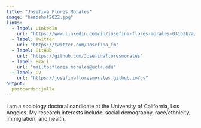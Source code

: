 ```yaml
---
title: "Josefina Flores Morales"
image: "headshot2022.jpg"
links:
  - label: LinkedIn
    url: "https://www.linkedin.com/in/josefina-flores-morales-031b3b7a/"
  - label: Twitter
    url: "https://twitter.com/Josefina_fm"
  - label: GitHub
    url: "https://github.com/Josefinafloresmorales"
  - label: Email
    url: "mailto:flores.morales@ucla.edu"
  - label: CV
    url: "https://josefinafloresmorales.github.io/cv"
output:
  postcards::jolla
---
```

 
I am a sociology doctoral candidate at the University of California, Los Angeles. My research interests include: social demography, race/ethnicity, immigration, and health. 
